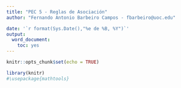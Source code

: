 ```yaml
---
title: "PEC 5 - Reglas de Asociación"
author: "Fernando Antonio Barbeiro Campos - fbarbeiro@uoc.edu"

date: '`r format(Sys.Date(),"%e de %B, %Y")`'
output:
  word_document:
    toc: yes
---
```

 
```r
knitr::opts_chunk$set(echo = TRUE)
```

```r
library(knitr)
#\usepackage{mathtools}
```

```r

```

```r

```

```r

```


```r

```

```r

```


```r

```

